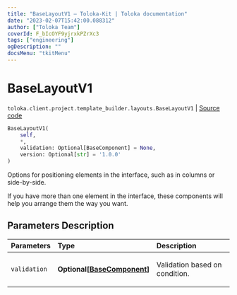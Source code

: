```yaml
---
title: "BaseLayoutV1 — Toloka-Kit | Toloka documentation"
date: "2023-02-07T15:42:00.088312"
author: ["Toloka Team"]
coverId: F_bIcOYF9yjrxkPZrXc3
tags: ["engineering"]
ogDescription: ""
docsMenu: "tkitMenu"
---
```


# BaseLayoutV1
`toloka.client.project.template_builder.layouts.BaseLayoutV1` | [Source code](https://github.com/Toloka/toloka-kit/blob/v1.1.3/src/client/project/template_builder/layouts.py#L27)

```python
BaseLayoutV1(
    self,
    *,
    validation: Optional[BaseComponent] = None,
    version: Optional[str] = '1.0.0'
)
```

Options for positioning elements in the interface, such as in columns or side-by-side.

If you have more than one element in the interface, these components will help you arrange them the way you want.

## Parameters Description

| Parameters | Type | Description |
| :----------| :----| :-----------|
`validation`|**Optional\[[BaseComponent](/docs/toloka-kit/reference/toloka.client.project.template_builder.base.BaseComponent)\]**|<p>Validation based on condition.</p>
